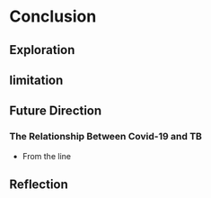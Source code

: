 # Conclusion

## Exploration


## limitation


## Future Direction
### The Relationship Between Covid-19 and TB
* From the line 

## Reflection